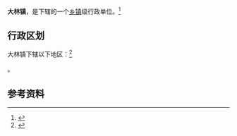 {{中国乡级行政区|41/17/24/106/000}}

'''大林镇'''，是{{PRC admin/fullname|41/17/24/106/000|3}}下辖的一个[[乡镇|乡镇]]级行政单位。<ref>{{PRC admin/ref sgc|{{PRC admin/parent|41/17/24/106/000}}}}</ref>

== 行政区划 ==

大林镇下辖以下地区：<ref>{{PRC admin/ref sgc|41/17/24/106/000}}</ref>

{{PRC admin/children|41/17/24/106/000}}。

== 参考资料 ==

{{reflist}}

{{行政区划小作品}}
{{PRC admin/navcat|41/17/24/106/000}}